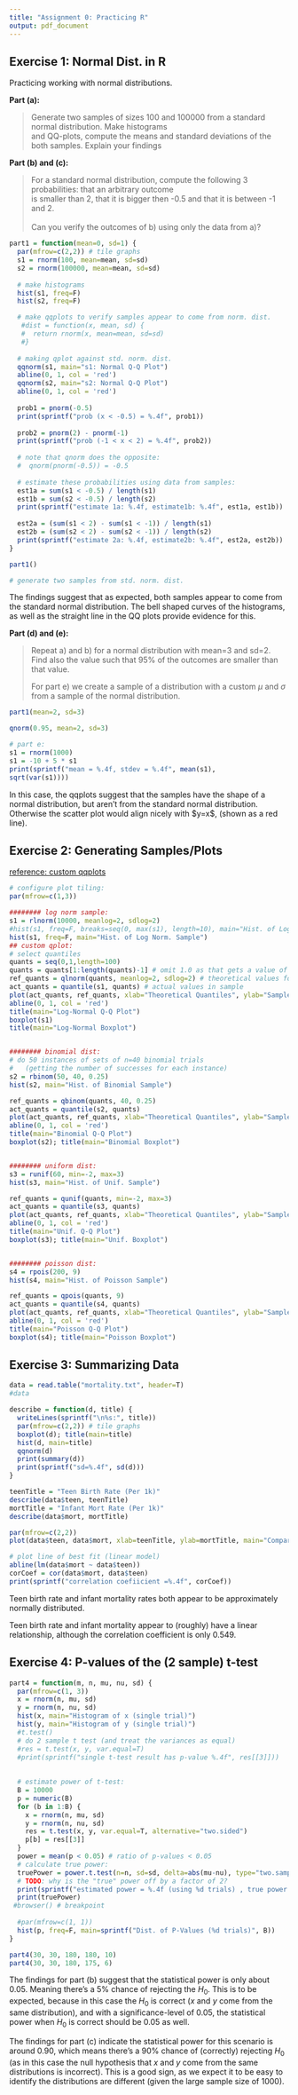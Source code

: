 ```yaml
---
title: "Assignment 0: Practicing R"
output: pdf_document
---
```


## Exercise 1: Normal Dist. in R

Practicing working with normal distributions.

**Part (a):**

> Generate two samples of sizes 100 and 100000 from a standard normal distribution. Make histograms\
> and QQ-plots, compute the means and standard deviations of the both samples. Explain your findings

**Part (b) and (c):**

> For a standard normal distribution, compute the following 3 probabilities: that an arbitrary outcome\
> is smaller than 2, that it is bigger then -0.5 and that it is between -1 and 2.\
> \
> Can you verify the outcomes of b) using only the data from a)?

```r

part1 = function(mean=0, sd=1) {
  par(mfrow=c(2,2)) # tile graphs
  s1 = rnorm(100, mean=mean, sd=sd)
  s2 = rnorm(100000, mean=mean, sd=sd)
  
  # make histograms
  hist(s1, freq=F)
  hist(s2, freq=F)

  # make qqplots to verify samples appear to come from norm. dist.
   #dist = function(x, mean, sd) {
   #  return rnorm(x, mean=mean, sd=sd)
   #}
  
  # making qplot against std. norm. dist.
  qqnorm(s1, main="s1: Normal Q-Q Plot")
  abline(0, 1, col = 'red')
  qqnorm(s2, main="s2: Normal Q-Q Plot")
  abline(0, 1, col = 'red')
  
  prob1 = pnorm(-0.5)
  print(sprintf("prob (x < -0.5) = %.4f", prob1))
  
  prob2 = pnorm(2) - pnorm(-1)
  print(sprintf("prob (-1 < x < 2) = %.4f", prob2))
  
  # note that qnorm does the opposite:
  #  qnorm(pnorm(-0.5)) = -0.5
  
  # estimate these probabilities using data from samples:
  est1a = sum(s1 < -0.5) / length(s1)
  est1b = sum(s2 < -0.5) / length(s2)
  print(sprintf("estimate 1a: %.4f, estimate1b: %.4f", est1a, est1b))
  
  est2a = (sum(s1 < 2) - sum(s1 < -1)) / length(s1)
  est2b = (sum(s2 < 2) - sum(s2 < -1)) / length(s2)
  print(sprintf("estimate 2a: %.4f, estimate2b: %.4f", est2a, est2b))
}

part1()

# generate two samples from std. norm. dist.
```

The findings suggest that as expected, both samples appear to come from the standard normal distribution. The bell shaped curves of the histograms, as well as the straight line in the QQ plots provide evidence for this.\

**Part (d) and (e):\
**

> Repeat a) and b) for a normal distribution with mean=3 and sd=2. Find also the value such that 95% of the outcomes are smaller than that value.
>
> For part e) we create a sample of a distribution with a custom $\mu$ and $\sigma$ from a sample of the normal distribution.

```r

part1(mean=2, sd=3)

qnorm(0.95, mean=2, sd=3)

# part e:
s1 = rnorm(1000)
s1 = -10 + 5 * s1
print(sprintf("mean = %.4f, stdev = %.4f", mean(s1),
sqrt(var(s1))))
```

In this case, the qqplots suggest that the samples have the shape of a normal distribution, but aren't from the standard normal distribution. Otherwise the scatter plot would align nicely with \$y=x\$, (shown as a red line).

## Exercise 2: Generating Samples/Plots

[reference: custom qqplots](https://www.christopherlovell.co.uk/blog/2016/05/14/lognormal-fit-QQ-R.html)

```r
# configure plot tiling:
par(mfrow=c(1,3))

######## log norm sample:
s1 = rlnorm(10000, meanlog=2, sdlog=2)
#hist(s1, freq=F, breaks=seq(0, max(s1), length=10), main="Hist. of Log Norm. Sample")
hist(s1, freq=F, main="Hist. of Log Norm. Sample")
## custom qplot:
# select quantiles
quants = seq(0,1,length=100)
quants = quants[1:length(quants)-1] # omit 1.0 as that gets a value of inf in dist.
ref_quants = qlnorm(quants, meanlog=2, sdlog=2) # theoretical values for each quantile 
act_quants = quantile(s1, quants) # actual values in sample
plot(act_quants, ref_quants, xlab="Theoretical Quantiles", ylab="Sample Quantiles")
abline(0, 1, col = 'red')
title(main="Log-Normal Q-Q Plot")
boxplot(s1)
title(main="Log-Normal Boxplot")


######## binomial dist:
# do 50 instances of sets of n=40 binomial trials
#   (getting the number of successes for each instance)
s2 = rbinom(50, 40, 0.25)
hist(s2, main="Hist. of Binomial Sample")

ref_quants = qbinom(quants, 40, 0.25)
act_quants = quantile(s2, quants)
plot(act_quants, ref_quants, xlab="Theoretical Quantiles", ylab="Sample Quantiles")
abline(0, 1, col = 'red')
title(main="Binomial Q-Q Plot")
boxplot(s2); title(main="Binomial Boxplot")


######## uniform dist:
s3 = runif(60, min=-2, max=3)
hist(s3, main="Hist. of Unif. Sample")

ref_quants = qunif(quants, min=-2, max=3)
act_quants = quantile(s3, quants)
plot(act_quants, ref_quants, xlab="Theoretical Quantiles", ylab="Sample Quantiles")
abline(0, 1, col = 'red')
title(main="Unif. Q-Q Plot")
boxplot(s3); title(main="Unif. Boxplot")


######## poisson dist:
s4 = rpois(200, 9)
hist(s4, main="Hist. of Poisson Sample")

ref_quants = qpois(quants, 9)
act_quants = quantile(s4, quants)
plot(act_quants, ref_quants, xlab="Theoretical Quantiles", ylab="Sample Quantiles")
abline(0, 1, col = 'red')
title(main="Poisson Q-Q Plot")
boxplot(s4); title(main="Poisson Boxplot")
```

## Exercise 3: Summarizing Data

```r

data = read.table("mortality.txt", header=T)
#data

describe = function(d, title) {
  writeLines(sprintf("\n%s:", title))
  par(mfrow=c(2,2)) # tile graphs
  boxplot(d); title(main=title)
  hist(d, main=title)
  qqnorm(d)
  print(summary(d))
  print(sprintf("sd=%.4f", sd(d)))
}

teenTitle = "Teen Birth Rate (Per 1k)"
describe(data$teen, teenTitle)
mortTitle = "Infant Mort Rate (Per 1k)"
describe(data$mort, mortTitle)

par(mfrow=c(2,2))
plot(data$teen, data$mort, xlab=teenTitle, ylab=mortTitle, main="Comparison")

# plot line of best fit (linear model)
abline(lm(data$mort ~ data$teen))
corCoef = cor(data$mort, data$teen)
print(sprintf("correlation coefiicient =%.4f", corCoef))

```

Teen birth rate and infant mortality rates both appear to be approximately normally distributed.

Teen birth rate and infant mortality appear to (roughly) have a linear relationship, although the correlation coefficient is only 0.549.

## Exercise 4: P-values of the (2 sample) t-test

```r

part4 = function(m, n, mu, nu, sd) {
  par(mfrow=c(1, 3))
  x = rnorm(n, mu, sd)
  y = rnorm(n, nu, sd)
  hist(x, main="Histogram of x (single trial)")
  hist(y, main="Histogram of y (single trial)")
  #t.test()
  # do 2 sample t test (and treat the variances as equal)
  #res = t.test(x, y, var.equal=T)
  #print(sprintf("single t-test result has p-value %.4f", res[[3]]))
  
  
  # estimate power of t-test:
  B = 10000
  p = numeric(B)
  for (b in 1:B) {
    x = rnorm(n, mu, sd)
    y = rnorm(n, nu, sd)
    res = t.test(x, y, var.equal=T, alternative="two.sided")
    p[b] = res[[3]]
  }
  power = mean(p < 0.05) # ratio of p-values < 0.05
  # calculate true power:
  truePower = power.t.test(n=n, sd=sd, delta=abs(mu-nu), type="two.sample", alternative="two.sided")
  # TODO: why is the "true" power off by a factor of 2?
  print(sprintf("estimated power = %.4f (using %d trials) , true power = %.4f", power, B, truePower$power))
  print(truePower)
 #browser() # breakpoint
  
  #par(mfrow=c(1, 1))
  hist(p, freq=F, main=sprintf("Dist. of P-Values (%d trials)", B))
}

part4(30, 30, 180, 180, 10)
part4(30, 30, 180, 175, 6)

```

The findings for part (b) suggest that the statistical power is only about 0.05. Meaning there's a 5% chance of rejecting the $H_0$. This is to be expected, because in this case the $H_0$ is correct ($x$ and $y$ come from the same distribution), and with a significance-level of 0.05, the statistical power when $H_0$ is correct should be 0.05 as well.

The findings for part (c) indicate the statistical power for this scenario is around 0.90, which means there's a 90% chance of (correctly) rejecting $H_0$ (as in this case the null hypothesis that $x$ and $y$ come from the same distributions is incorrect). This is a good sign, as we expect it to be easy to identify the distributions are different (given the large sample size of 1000).

